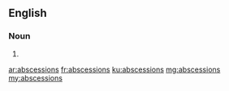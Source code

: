 ==English==

===Noun===
{{head|en|plural}}

# {{plural of|abscession|lang=en}}

[[ar:abscessions]]
[[fr:abscessions]]
[[ku:abscessions]]
[[mg:abscessions]]
[[my:abscessions]]